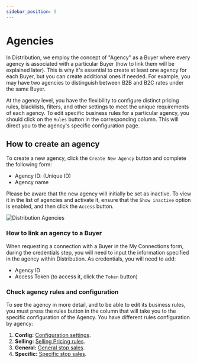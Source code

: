 ```yaml
---
sidebar_position: 5
---
```


# Agencies

In Distribution, we employ the concept of "Agency" as a Buyer where every agency is associated with a particular Buyer (how to link them will be explained later). This is why it's essential to create at least one agency for each Buyer, but you can create additional ones if needed. For example, you may have two agencies to distinguish between B2B and B2C rates under the same Buyer. 

At the agency level, you have the flexibility to configure distinct pricing rules, blacklists, filters, and other settings to meet the unique requirements of each agency. To edit specific business rules for a particular agency, you should click on the `Rules` button in the corresponding column. This will direct you to the agency's specific configuration page.

## How to create an agency

To create a new agency, click the `Create New Agency` button and complete the following form:

* Agency ID: (Unique ID)
* Agency name

Please be aware that the new agency will initially be set as inactive. To view it in the list of agencies and activate it, ensure that the `Show inactive` option is enabled, and then click the `Access` button.

![Distribution Agencies](https://storage.travelgate.com/docs/distribution_agencies2.jpg)

### How to link an agency to a Buyer

When requesting a connection with a Buyer in the My Connections form, during the credentials step, you will need to input the information specified in the agency within Distribution. As credentials, you will need to add:

* Agency ID
* Access Token (to access it, click the `Token` button)


### Check agency rules and configuration

To see the agency in more detail, and to be able to edit its business rules, you must press the rules button in the column that will take you to the specific configuration of the Agency. You have different rules configuration by agency: 

1. **Config:** [Configuration settings](#).
2. **Selling:** [Selling Pricing rules](#).
3. **General:** [General stop sales](#).
4. **Specific:** [Specific stop sales](#).